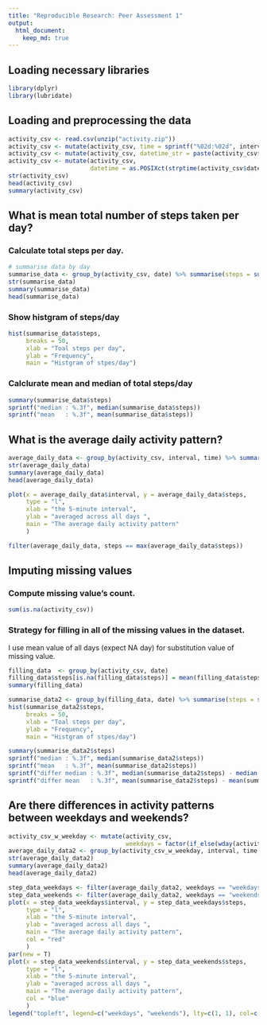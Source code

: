 ```yaml
---
title: "Reproducible Research: Peer Assessment 1"
output: 
  html_document:
    keep_md: true
---
```


## Loading necessary  libraries
```r
library(dplyr)
library(lubridate)
```


## Loading and preprocessing the data
```r
activity_csv <- read.csv(unzip("activity.zip"))
activity_csv <- mutate(activity_csv, time = sprintf("%02d:%02d", interval%/%100, interval%%100))
activity_csv <- mutate(activity_csv, datetime_str = paste(activity_csv$date, " ", activity_csv$time))
activity_csv <- mutate(activity_csv, 
                       datetime = as.POSIXct(strptime(activity_csv$datetime_str, "%Y-%m-%d %H:%M")))
str(activity_csv)
head(activity_csv)
summary(activity_csv)
```


## What is mean total number of steps taken per day?

### Calculate total steps per day.
```r
# summarise data by day
summarise_data <- group_by(activity_csv, date) %>% summarise(steps = sum(steps, na.rm = TRUE))
str(summarise_data)
summary(summarise_data)
head(summarise_data)
```

### Show histgram of steps/day
```r
hist(summarise_data$steps, 
     breaks = 50,
     xlab = "Toal steps per day", 
     ylab = "Frequency", 
     main = "Histgram of stpes/day")
```

### Calclurate mean and median of total steps/day
```r
summary(summarise_data$steps)
sprintf("median : %.3f", median(summarise_data$steps))
sprintf("mean   : %.3f", mean(summarise_data$steps))
```


## What is the average daily activity pattern?
```r
average_daily_data <- group_by(activity_csv, interval, time) %>% summarise(steps = mean(steps, na.rm = TRUE))
str(average_daily_data)
summary(average_daily_data)
head(average_daily_data)
```

```r
plot(x = average_daily_data$interval, y = average_daily_data$steps,
     type = "l",
     xlab = "the 5-minute interval",
     ylab = "averaged across all days ",
     main = "The average daily activity pattern"
     )
```

```r
filter(average_daily_data, steps == max(average_daily_data$steps))
```


## Imputing missing values

### Compute missing value's count.
```r
sum(is.na(activity_csv))
```

### Strategy for filling in all of the missing values in the dataset.
I use mean value of all days (expect NA day) for substitution value of missing value.
```r
filling_data  <- group_by(activity_csv, date) 
filling_data$steps[is.na(filling_data$steps)] = mean(filling_data$steps, na.rm = TRUE)
summary(filling_data)
```

```r
summarise_data2 <- group_by(filling_data, date) %>% summarise(steps = sum(steps, na.rm = TRUE))
hist(summarise_data2$steps, 
     breaks = 50,
     xlab = "Toal steps per day", 
     ylab = "Frequency", 
     main = "Histgram of stpes/day")

summary(summarise_data2$steps)
sprintf("median : %.3f", median(summarise_data2$steps))
sprintf("mean   : %.3f", mean(summarise_data2$steps))
sprintf("differ median : %.3f", median(summarise_data2$steps) - median(summarise_data$steps))
sprintf("differ mean   : %.3f", mean(summarise_data2$steps) - mean(summarise_data$steps))
```


## Are there differences in activity patterns between weekdays and weekends?
```r
activity_csv_w_weekday <- mutate(activity_csv, 
                                 weekdays = factor(if_else(wday(activity_csv$datetime) %in% c(1,7), "weekdays", "weekends")))
average_daily_data2 <- group_by(activity_csv_w_weekday, interval, time, weekdays) %>% summarise(steps = mean(steps, na.rm = TRUE))
str(average_daily_data2)
summary(average_daily_data2)
head(average_daily_data2)
```

```r
step_data_weekdays <- filter(average_daily_data2, weekdays == "weekdays")
step_data_weekends <- filter(average_daily_data2, weekdays == "weekends")
plot(x = step_data_weekdays$interval, y = step_data_weekdays$steps, 
     type = "l",
     xlab = "the 5-minute interval",
     ylab = "averaged across all days ",
     main = "The average daily activity pattern", 
     col = "red"
     )
par(new = T)
plot(x = step_data_weekends$interval, y = step_data_weekends$steps, 
     type = "l",
     xlab = "the 5-minute interval",
     ylab = "averaged across all days ",
     main = "The average daily activity pattern", 
     col = "blue"
     )
legend("topleft", legend=c("weekdays", "weekends"), lty=c(1, 1), col=c("red", "blue"))
```